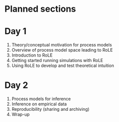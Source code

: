 # Planned sections

# Day 1

1. Theory/conceptual motivation for process models
1. Overview of process model space leading to RoLE
1. Introduction to RoLE
1. Getting started running simulations with RoLE
1. Using RoLE to develop and test theoretical intuition

# Day 2

1. Process models for inference
1. Inference on empirical data
1. Reproducibility (sharing and archiving)
1. Wrap-up
